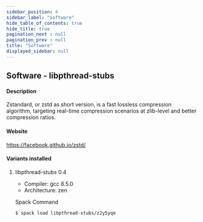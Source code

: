 ```yaml
---
sidebar_position: 4
sidebar_label: "Software"
hide_table_of_contents: true
hide_title: true
pagination_next : null
pagination_prev : null
title: "Software"
displayed_sidebar: null
---
```


## Software - libpthread-stubs


#### Description
Zstandard, or zstd as short version, is a fast lossless compression algorithm, targeting real-time compression scenarios at zlib-level and better compression ratios.

#### Website
https://facebook.github.io/zstd/

#### Variants installed

1. libpthread-stubs 0.4

    - Compiler: gcc 8.5.0
    - Architecture: zen

    Spack Command
    ```bash
    $ spack load libpthread-stubs/z2y5yqe
    ```
